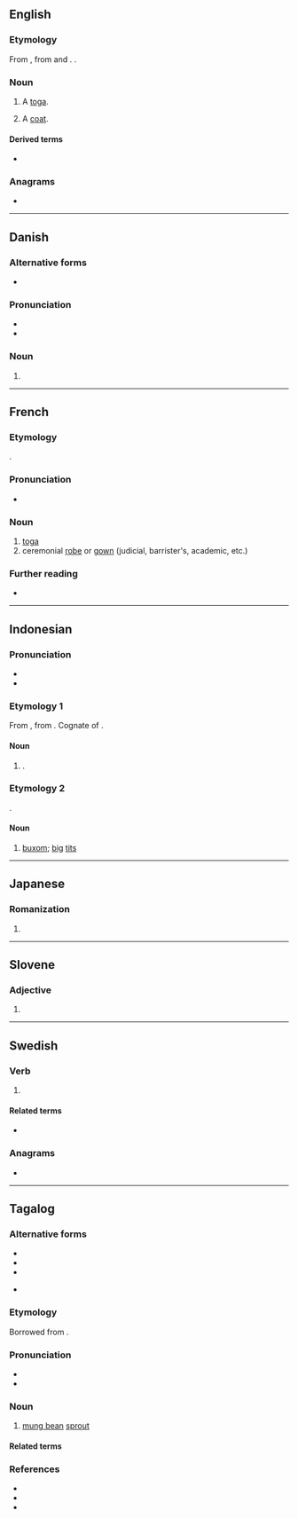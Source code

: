 {{also|tōge|togɛ}}
==English==

===Etymology===
From {{inh|en|enm|toge}}, from {{der|en|frm|toge}} and {{der|en|la|toga}}. {{doublet|en|toga}}.

===Noun===
{{en-noun}}

# {{lb|en|obsolete}} A [[toga]].
# {{lb|en|cant}} A [[coat]].

====Derived terms====
* {{l|en|togemans}}

===Anagrams===
* {{anagrams|en|a=egot|EGOT|gote}}

----

==Danish==

===Alternative forms===
* {{l|da|tog}}

===Pronunciation===
* {{IPA|da|/tɔːwə/|[ˈtˢɔːʊ]}}
* {{homophones|da|tåge}}

===Noun===
{{head|da|noun form|g=n}}

# {{indefinite plural of|da|tog|nocat=1}}

----

==French==

===Etymology===
{{bor+|fr|la|toga}}.

===Pronunciation===
* {{fr-IPA}}

===Noun===
{{fr-noun|f}}

# [[toga]]
# ceremonial [[robe]] or [[gown]] (judicial, barrister's, academic, etc.)

===Further reading===
* {{R:TLFi}}

{{C|fr|Ancient Rome}}

----

==Indonesian==

===Pronunciation===
* {{IPA|id|/toɡe/}}
* {{hyphenation|id|to|ge}}

===Etymology 1===
From {{bor|id|jv|toge|tr={{l|jv|ꦠꦺꦴꦒꦺ|tr=-}}|t=bean sprout}}, from {{der|id|nan-hok|-}} {{zh-l|豆芽|gloss=[[bean sprout]]|tr=tāu-gê}}. Cognate of {{cog|tl|toge}}.

====Noun====
{{head|id|noun}}

# {{alt sp|id|taoge|t=bean sprout|nocap=1}}.

===Etymology 2===
{{blend|id|toket|gede|t1=tit|t2=big}}.

====Noun====
{{head|id|noun}}

# {{lb|id|slang|pornography}} [[buxom]]; [[big]] [[tit]]s
#: {{ant|id|tocil}}

----

==Japanese==

===Romanization===
{{ja-romaji}}

# {{ja-romanization of|とげ}}

----

==Slovene==

===Adjective===
{{head|sl|adjective form|head=tóge}}

# {{inflection of|sl|tog||f|gen|s|;|f|nom//acc|p|;|m|acc|p}}

----

==Swedish==

===Verb===
{{head|sv|verb form}}

# {{lb|sv|dated}} {{inflection of|sv|ta|5=past subjunctive}}

====Related terms====
* {{l|sv|tog}}

===Anagrams===
* {{anagrams|sv|a=egot|tego}}

----

==Tagalog==

===Alternative forms===
* {{alter|tl|tawge}}
* {{alter|tl|tawgi}}
* {{alter|tl|togi}}
* {{alter|tl|taugue}} {{q|obsolete}}

===Etymology===
Borrowed from {{bor|tl|nan-hok|豆芽|tr=tāu-gê||bean sprout}}.

===Pronunciation===
* {{hyph|tl|to|ge}}
* {{tl-IPA}}

===Noun===
{{tl-noun}}

# [[mung bean]] [[sprout]]
#: {{syn|tl|pasibol}}

====Related terms====
{{rel3|tl|taho|tahure|tawsi|tawpe|toyo|tokwa}}

===References===
* {{R:KWF Diksiyonaryo}}
* {{cite-book|year=1948|last=Manuel|first=E. Arsenio|title=Chinese elements in the Tagalog language |url=https://books.google.com.ph/books?redir_esc=y&id=dJFkAAAAMAAJ&focus=searchwithinvolume&q=taugue|location=Manila|publisher=Filipiniana Publications|page=131}}
* {{cite-journal|year=1980|last=Chan-Yap|first=Gloria|title=Hokkien Chinese borrowings in Tagalog |journal=Pacific Linguistics|url=http://www.sealang.net/archives/pl/pdf/PL-B71.pdf|format=PDF|volume=B|issue=71|location=Canberra, A.C.T. 2600.|publisher=The Australian National University|page=136}}